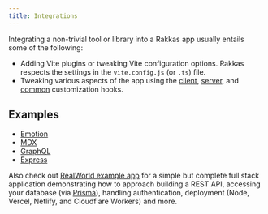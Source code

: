 ```yaml
---
title: Integrations
---
```


Integrating a non-trivial tool or library into a Rakkas app usually entails some of the following:

- Adding Vite plugins or tweaking Vite configuration options. Rakkas respects the settings in the `vite.config.js` (or `.ts`) file.
- Tweaking various aspects of the app using the [client](client-entry), [server](hattip-entry), and [common](common-hooks) customization hooks.

## Examples

- [Emotion](https://github.com/rakkasjs/rakkasjs/tree/main/examples/emotion)
- [MDX](https://github.com/rakkasjs/rakkasjs/tree/main/examples/mdx)
- [GraphQL](https://github.com/rakkasjs/rakkasjs/tree/main/examples/graphql)
- [Express](https://github.com/rakkasjs/rakkasjs/tree/main/examples/express)

Also check out [RealWorld example app](https://github.com/rakkasjs/rakkas-realworld) for a simple but complete full stack application demonstrating how to approach building a REST API, accessing your database (via [Prisma](https://www.prisma.io)), handling authentication, deployment (Node, Vercel, Netlify, and Cloudflare Workers) and more.

